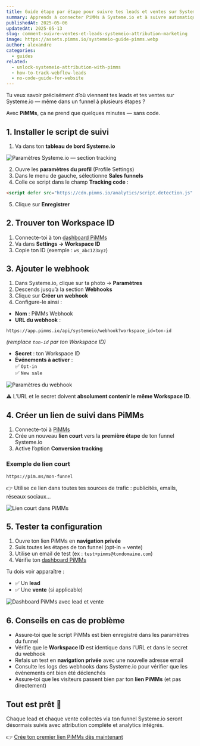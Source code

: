 ```yaml
---
title: Guide étape par étape pour suivre tes leads et ventes sur Systeme.io avec PiMMs
summary: Apprends à connecter PiMMs à Systeme.io et à suivre automatiquement chaque lead et chaque vente — même sur des funnels à plusieurs étapes.
publishedAt: 2025-05-06
updatedAt: 2025-05-13
slug: comment-suivre-ventes-et-leads-systemeio-attribution-marketing
image: https://assets.pimms.io/systemeio-guide-pimms.webp
author: alexandre
categories:
  - guides
related:
  - unlock-systemeio-attribution-with-pimms
  - how-to-track-webflow-leads
  - no-code-guide-for-website
---
```


Tu veux savoir précisément d’où viennent tes leads et tes ventes sur Systeme.io — même dans un funnel à plusieurs étapes ?

Avec **PiMMs**, ça ne prend que quelques minutes — sans code.

## 1. Installer le script de suivi

1. Va dans ton **tableau de bord Systeme.io**

![Paramètres Systeme.io — section tracking](https://assets.pimms.io/systemeio-footer-code-settings.webp?v=2)

2. Ouvre les **paramètres du profil** (Profile Settings)
3. Dans le menu de gauche, sélectionne **Sales funnels**
4. Colle ce script dans le champ **Tracking code** :

```html
<script defer src="https://cdn.pimms.io/analytics/script.detection.js" data-forward-all="true"></script>
```

5. Clique sur **Enregistrer**

<LinkCard
  href="/freetools/site-checker"
  title="Vérifie que tout fonctionne"
  description="Utilise notre outil gratuit pour vérifier que le script PiMMs est correctement installé sur ton site."
/>


## 2. Trouver ton Workspace ID

1. Connecte-toi à ton [dashboard PiMMs](https://app.pimms.io)  
2. Va dans **Settings → Workspace ID**  
3. Copie ton ID (exemple : `ws_abc123xyz`)

## 3. Ajouter le webhook

1. Dans Systeme.io, clique sur ta photo → **Paramètres**  
2. Descends jusqu’à la section **Webhooks**  
3. Clique sur **Créer un webhook**  
4. Configure-le ainsi :

- **Nom** : PiMMs Webhook  
- **URL du webhook** :  

```
https://app.pimms.io/api/systemeio/webhook?workspace_id=ton-id
```

*(remplace `ton-id` par ton Workspace ID)*  
- **Secret** : ton Workspace ID  
- **Événements à activer** :  
  ✅ `Opt-in`  
  ✅ `New sale`

![Paramètres du webhook](https://assets.pimms.io/systemeio-webhook-settings.webp)

⚠️ L’URL et le secret doivent **absolument contenir le même Workspace ID**.

## 4. Créer un lien de suivi dans PiMMs

1. Connecte-toi à [PiMMs](https://app.pimms.io)  
2. Crée un nouveau **lien court** vers la **première étape** de ton funnel Systeme.io  
3. Active l’option **Conversion tracking**

### Exemple de lien court

```
https://pim.ms/mon-funnel
```

👉 Utilise ce lien dans toutes tes sources de trafic : publicités, emails, réseaux sociaux…

![Lien court dans PiMMs](https://assets.pimms.io/systemeio-create-short-link.webp)

## 5. Tester ta configuration

1. Ouvre ton lien PiMMs en **navigation privée**  
2. Suis toutes les étapes de ton funnel (opt-in + vente)  
3. Utilise un email de test (ex : `test+pimms@tondomaine.com`)  
4. Vérifie ton [dashboard PiMMs](https://app.pimms.io)

Tu dois voir apparaître :

- ✅ Un **lead**
- ✅ Une **vente** (si applicable)

![Dashboard PiMMs avec lead et vente](https://assets.pimms.io/systemeio-dashboard-lead-sale.webp)

## 6. Conseils en cas de problème

- Assure‑toi que le script PiMMs est bien enregistré dans les paramètres du funnel
- Vérifie que le **Workspace ID** est identique dans l’URL et dans le secret du webhook
- Refais un test en **navigation privée** avec une nouvelle adresse email
- Consulte les logs des webhooks dans Systeme.io pour vérifier que les événements ont bien été déclenchés
- Assure‑toi que les visiteurs passent bien par ton **lien PiMMs** (et pas directement)

## Tout est prêt 🎉

Chaque lead et chaque vente collectés via ton funnel Systeme.io seront désormais suivis avec attribution complète et analytics intégrés.

👉 [Crée ton premier lien PiMMs dès maintenant](https://pimms.io/fr)